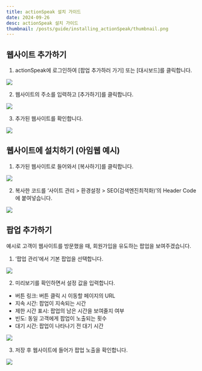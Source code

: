 ```yaml
---
title: actionSpeak 설치 가이드
date: 2024-09-26
desc: actionSpeak 설치 가이드
thumbnail: /posts/guide/installing_actionSpeak/thumbnail.png
---
```

## 웹사이트 추가하기
1. actionSpeak에 로그인하여 [팝업 추가하러 가기] 또는 [대시보드]를 클릭합니다.

![](/posts/guide/installing_actionSpeak/1.png)

2. 웹사이트의 주소를 입력하고 [추가하기]를 클릭합니다.

![](/posts/guide/installing_actionSpeak/2.png)

3. 추가된 웹사이트를 확인합니다.

![](/posts/guide/installing_actionSpeak/3.png)


## 웹사이트에 설치하기 (아임웹 예시)

1. 추가된 웹사이트로 들어와서 [복사하기]를 클릭합니다.

![](/posts/guide/installing_actionSpeak/4.png)

2. 복사한 코드를  ‘사이트 관리 > 환경설정 > SEO(검색엔진최적화)’의 Header Code에 붙여넣습니다.

![](/posts/guide/installing_actionSpeak/5.png)


## 팝업 추가하기
예시로 고객이 웹사이트를 방문했을 때, 회원가입을 유도하는 팝업을 보여주겠습니다.

1. ‘팝업 관리’에서 기본 팝업을 선택합니다.

![](/posts/guide/installing_actionSpeak/6.png)

2. 미리보기를 확인하면서 설정 값을 입력합니다.
  - 버튼 링크: 버튼 클릭 시 이동할 페이지의 URL
  - 지속 시간: 팝업이 지속되는 시간
  - 제한 시간 표시: 팝업의 남은 시간을 보여줄지 여부
  - 빈도: 동일 고객에게 팝업이 노출되는 횟수
  - 대기 시간: 팝업이 나타나기 전 대기 시간

![](/posts/guide/installing_actionSpeak/7.png)

3. 저장 후 웹사이트에 들어가 팝업 노출을 확인합니다.

![](/posts/guide/installing_actionSpeak/8.png)